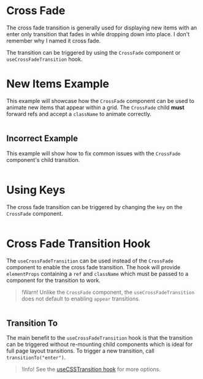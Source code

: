 # Cross Fade

The cross fade transition is generally used for displaying new items with an
enter only transition that fades in while dropping down into place. I don't
remember why I named it cross fade.

The transition can be triggered by using the `CrossFade` component or
`useCrossFadeTransition` hook.

# New Items Example

This example will showcase how the `CrossFade` component can be used to animate
new items that appear within a grid. The `CrossFade` child **must** forward
refs and accept a `className` to animate correctly.

```demo source="./NewItemsExample.tsx"

```

## Incorrect Example

This example will show how to fix common issues with the `CrossFade` component's
child transition.

```demo source="./IncorrectExample.tsx"

```

# Using Keys

The cross fade transition can be triggered by changing the `key` on the
`CrossFade` component.

```demo source="./UsingKeysExample.tsx"

```

# Cross Fade Transition Hook

The `useCrossFadeTransition` can be used instead of the `CrossFade` component to
enable the cross fade transition. The hook will provide `elementProps`
containing a `ref` and `className` which must be passed to a component for the
transition to work.

> !Warn! Unlike the `CrossFade` component, the `useCrossFadeTransition` does
> not default to enabling `appear` transitions.

```demo source="./CrossFadeTransitionHookExample.tsx"

```

## Transition To

The main benefit to the `useCrossFadeTransition` hook is that the transition
can be triggered without re-mounting child components which is ideal for full page
layout transitions. To trigger a new transition, call `transitionTo("enter")`.

> !Info! See the [useCSSTransition hook](/hooks/use-css-transition) for more options.

```demo source="./TransitionToExample.tsx"

```
